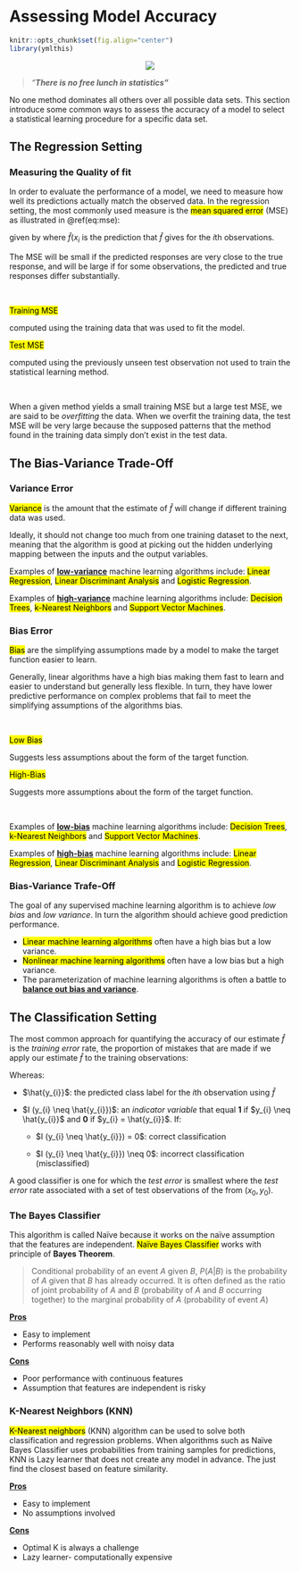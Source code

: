 # Assessing Model Accuracy

```r
knitr::opts_chunk$set(fig.align="center")
library(ymlthis)
```

<center>![](img/illos/01-accuracy.png)</center>


> _"**There is no free lunch in statistics"**_

No one method dominates all others over all possible data sets. This section introduce some common ways to assess the accuracy of a model to select a statistical learning procedure for a specific data set.


## The Regression Setting

### Measuring the Quality of fit

In order to evaluate the performance of a model, we need to measure how well its predictions actually match the observed data. In the regression setting, the most commonly used measure is the <mark class="def">mean squared error</mark> (MSE) as illustrated in \@ref(eq:mse):

:::formula
\begin{equation}
\Large MSE = \frac{1}{n}\sum_{i = 1}^{n} (y_{n} - \hat{f}(x_{i})^2
(\#eq:mse) 
\end{equation}
:::

given by where $\hat{f}(x_{i}$ is the prediction that $\hat{f}$ gives for the $i$th observations.

The MSE will be small if the predicted responses are very close to the true response, and will be large if for some observations, the predicted and true responses differ substantially.

<br>

:::def
<div class="split">
<div class="split1">

<mark class="def">Training MSE</mark> 

computed using the training data that was used to fit the model.

</div>

<div class="split2">

<mark class="def">Test MSE</mark> 

computed using the previously unseen test observation not used to train the statistical learning method.

</div>
</div>
:::

</br>


When a given method yields a small training MSE but a large test MSE, we are said to be _overfitting_ the data. When we overfit the training data, the test MSE will be very large because the supposed patterns that the method found in the training data simply don't exist in the test data.

## The Bias-Variance Trade-Off

### Variance Error{#Variance-Error}

<mark class="def">Variance</mark> is the amount that the estimate of $\hat{f}$ will change if different training data was used.

Ideally, it should not change too much from one training dataset to the next, meaning that the algorithm is good at picking out the hidden underlying mapping between the inputs and the output variables.

:::hat
Examples of <u><strong>low-variance</u></strong> machine learning algorithms include: <mark class="example">Linear Regression</mark>, <mark class="example">Linear Discriminant Analysis</mark> and <mark class="example">Logistic Regression</mark>.

Examples of <u><strong>high-variance</u></strong> machine learning algorithms include: <mark class="example">Decision Trees</mark>, <mark class="example">k-Nearest Neighbors</mark> and <mark class="example">Support Vector Machines</mark>.
:::

### Bias Error{#Bias-Error}

<mark class="def">Bias</mark> are the simplifying assumptions made by a model to make the target function easier to learn.

Generally, linear algorithms have a high bias making them fast to learn and easier to understand but generally less flexible. In turn, they have lower predictive performance on complex problems that fail to meet the simplifying assumptions of the algorithms bias.

<br>

:::def
<div class="split">
<div class="split1">

<mark class="def">Low Bias</mark> 

Suggests less assumptions about the form of the target function.


</div>

<div class="split2">

<mark class="def">High-Bias</mark>

Suggests more assumptions about the form of the target function.

</div>
</div>
:::

</br>


:::hat
Examples of <u><strong>low-bias</u></strong> machine learning algorithms include: <mark class="example">Decision Trees</mark>, <mark class="example">k-Nearest Neighbors</mark> and <mark class="example">Support Vector Machines</mark>.

Examples of <u><strong>high-bias</u></strong> machine learning algorithms include: <mark class="example">Linear Regression</mark>, <mark class="example">Linear Discriminant Analysis</mark> and <mark class="example">Logistic Regression</mark>.
:::


### Bias-Variance Trafe-Off

The goal of any supervised machine learning algorithm is to achieve _low bias_ and _low variance_. In turn the algorithm should achieve good prediction performance.

* <mark class="def">Linear machine learning algorithms</mark> often have a high bias but a low variance.
* <mark class="def">Nonlinear machine learning algorithms</mark> often have a low bias but a high variance.
* The parameterization of machine learning algorithms is often a battle to <u><strong>balance out bias and variance</u></strong>.

## The Classification Setting

The most common approach for quantifying the accuracy of our estimate $\hat{f}$ is the _training error_ rate, the proportion of mistakes that are made if we apply our estimate $\hat{f}$ to the training observations:

:::formula
\begin{equation}
\frac{1}{n}\sum_{i = 1}^{n} I (y_{i} \neq \hat{y_{i}})
(\#eq:ter) 
\end{equation}
:::

Whereas:

* $\hat{y_{i}}$: the predicted class label for the $i$th observation using $\hat{f}$

* $I (y_{i} \neq \hat{y_{i}})$: an _indicator variable_ that equal **1** if $y_{i} \neq \hat{y_{i}}$ and **0** if $y_{i} = \hat{y_{i}}$. If:

  * $I (y_{i} \neq \hat{y_{i}}) = 0$: correct classification
  
  * $I (y_{i} \neq \hat{y_{i}}) \neq 0$: incorrect classification (misclassified)

A good classifier is one for which the _test error_ is smallest where the _test error_ rate associated with a set of test observations of the from $(x_{0}, y_{0})$.

### The Bayes Classifier{#bayes}

This algorithm is called Naïve because it works on the naïve assumption that the features are independent. <mark class="def">Naïve Bayes Classifier</mark> works with principle of **Bayes Theorem**.

> Conditional probability of an event $A$ given $B$, $P(A|B)$ is the probability of $A$ given that $B$ has already occurred. It is often defined as the ratio of joint probability of $A$ and $B$ (probability of $A$ and $B$ occurring together) to the marginal probability of $A$ (probability of event $A$)

:::tip
  <u><strong>Pros</u></strong>

  * Easy to implement
  * Performs reasonably well with noisy data

  <u><strong>Cons</u></strong>

  * Poor performance with continuous features
  * Assumption that features are independent is risky


:::

### K-Nearest Neighbors (KNN){#KNN}

<mark class="def">K-Nearest neighbors</mark> (KNN) algorithm can be used to solve both classification and regression problems. When algorithms such as Naïve Bayes Classifier uses probabilities from training samples for predictions, KNN is Lazy learner that does not create any model in advance. The just find the closest based on feature similarity.

:::tip
  <u><strong>Pros</u></strong>

  * Easy to implement
  * No assumptions involved

  <u><strong>Cons</u></strong>

  * Optimal K is always a challenge
  * Lazy learner- computationally expensive
:::
